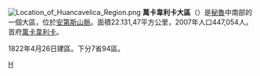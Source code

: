 {{unreferenced|time=2012-3-17}} 
[[File:Location_of_Huancavelica__Region.png|right]]
'''萬卡韋利卡大區'''（{{lang-es|Departamento de Huancavelica}}）是[[秘魯|秘魯]]中南部的一個大區，位於[[安第斯山脈|安第斯山脈]]。面積22.131,47平方公里，2007年人口447,054人。首府[[萬卡韋利卡|萬卡韋利卡]]。

1822年4月26日建區。下分7省94區。
{{秘鲁区份}}
{{秘鲁行政区划小作品}}
[[Category:秘鲁大区|H]]